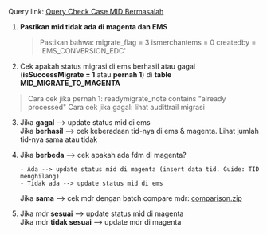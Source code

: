 Query link: [Query Check Case MID Bermasalah](https://bcaoffice365.sharepoint.com/:u:/r/sites/ITX-AMerchanteCommerce/Shared%20Documents/OneNote+Uploads/Query+Check+Case+MID+Bermasalah.zip?csf=1&web=1&e=Jgt3NH)

1. **Pastikan mid tidak ada di magenta dan EMS**  
    > Pastikan bahwa:
    > migrate_flag = 3
    > ismerchantems = 0
    > createdby = 'EMS_CONVERSION_EDC'

2. Cek apakah status migrasi di ems berhasil atau gagal (**isSuccessMigrate = 1** atau **pernah 1**) di **table MID_MIGRATE_TO_MAGENTA**

> Cara cek jika pernah 1: readymigrate_note contains "already processed"
> Cara cek jika gagal: lihat audittrail migrasi

3.  Jika **gagal** --> update status mid di ems  
    Jika **berhasil** --> cek keberadaan tid-nya di ems & magenta. Lihat jumlah tid-nya sama atau tidak


4. Jika **berbeda** --> cek apakah ada fdm di magenta?

    ```
    - Ada --> update status mid di magenta (insert data tid. Guide: TID menghilang)     
    - Tidak ada --> update status mid di ems    
    ```

    Jika **sama** --> cek mdr dengan batch compare mdr: [comparison.zip](https://bcaoffice365-my.sharepoint.com/:u:/r/personal/u060258_bca_co_id/Documents/Microsoft%20Teams%20Chat%20Files/COMPARISON.zip?csf=1&web=1&e=sT1XqZ)


5.  Jika mdr **sesuai** --> update status mid di magenta  
    Jika mdr **tidak sesuai** --> update mdr di magenta